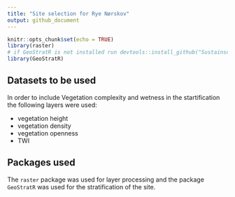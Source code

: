 ```yaml
---
title: "Site selection for Rye Nørskov"
output: github_document
---
```


```r
knitr::opts_chunk$set(echo = TRUE)
library(raster)
# if GeoStratR is not installed run devtools::install_github("Sustainscapes/GeoStratR")
library(GeoStratR)
```

## Datasets to be used

In order to include Vegetation complexity and wetness in the startification the following layers were used:

* vegetation height
* vegetation density
* vegetation openness
* TWI


## Packages used

The `raster` package was used for layer processing and the package `GeoStratR` was used for the stratification of the site.

